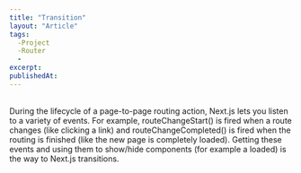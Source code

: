 ```yaml
---
title: "Transition"
layout: "Article"
tags:
  -Project
  -Router
  -
excerpt:
publishedAt:
---
```


<br/>
During the lifecycle of a page-to-page routing action, Next.js lets you listen to a variety of events. 
For example, routeChangeStart() is fired when a route changes (like clicking a link) and routeChangeCompleted() is fired when the routing is finished (like the new page is completely loaded).
Getting these events and using them to show/hide components (for example a loaded) is the way to Next.js transitions.

## 

